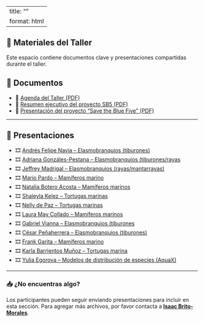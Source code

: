 ::: top-banner
:::

---
title: ""
format: html
---

:::{.text-center}
# 📂 Materiales del Taller
:::

:::{.callout-note appearance="simple"}

Este espacio contiene documentos clave y presentaciones compartidas durante el taller.

:::

## 📄 Documentos

- 📎 [Agenda del Taller (PDF)](2025_SB5-SPS_agenda-Spanish_v06.pdf)
- 📎 [Resumen ejecutivo del proyecto SB5 (PDF)](ecr_resumen_sb5_es.pdf)
- 📎 [Presentación del proyecto “Save the Blue Five” (PDF)](contexto_SB5_David_PAN2025.pdf)

---

## 🎤 Presentaciones

- 🎞️ [Andrés Felipe Navia – Elasmobranquios (tiburones)](docs/presentacion_navia.pdf)
- 🎞 [Adriana Gonzáles-Pestana – Elasmobranquios (tiburones/rayas](AGonzalez.pdf)
- 🎞️ [Jeffrey Madrigal – Elasmobranquios (rayas/mantarrayas)](docs/presentacion_madrigal.pdf)
- 🎞 [Mario Pardo – Mamíferos marino](MPardo_v02-forweb.pdf)
- 🎞️ [Natalia Botero Acosta – Mamíferos marinos](docs/presentacion_botero.pdf)
- 🎞️ [Shaleyla Kelez – Tortugas marinas](docs/presentacion_kelez.pdf)
- 🎞️ [Nelly de Paz – Tortugas marinas](docs/presentacion_de_paz.pdf)
- 🎞️ [Laura May Collado – Mamíferos marinos](docs/presentacion_may_collado.pdf)
- 🎞 [Gabriel Vianna – Elasmobranquios (tiburones](GVianna.pdf)
- 🎞️ [César Peñaherrera – Elasmobranquios (tiburones)](docs/presentacion_penaherrera.pdf)
- 🎞 [Frank Garita – Mamíferos marino](FGarita.pdf)
- 🎞 [Karla Barrientos Muñoz – Tortugas marina](KBarrientos.pdf)
- 🎞️ [Yulia Egorova – Modelos de distribución de especies (AquaX)](docs/presentacion_egorova.pdf)

---

### 📥 ¿No encuentras algo?

Los participantes pueden seguir enviando presentaciones para incluir en esta sección. Para agregar más archivos, por favor contacta a **[Isaac Brito-Morales](mailto:ibrito@conservation.org)**.

